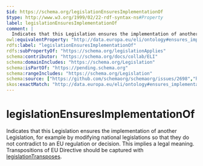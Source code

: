 ```yaml
---
$id: https://schema.org/legislationEnsuresImplementationOf
$type: http://www.w3.org/1999/02/22-rdf-syntax-ns#Property
label: legislationEnsuresImplementationOf
comment: |
  Indicates that this Legislation ensures the implementation of another Legislation, for example by modifying national legislations so that they do not contradict to an EU regulation or decision. This implies a legal meaning. Transpositions of EU Directive should be captured with <a href="/legislationTransposes">legislationTransposes</a>.
owl:equivalentProperty: "http://data.europa.eu/eli/ontology#ensures_implementation_of"
rdfs:label: "legislationEnsuresImplementationOf"
rdfs:subPropertyOf: "https://schema.org/legislationApplies"
schema:contributor: "https://schema.org/docs/collab/ELI"
schema:domainIncludes: "https://schema.org/Legislation"
schema:isPartOf: "https://pending.schema.org"
schema:rangeIncludes: "https://schema.org/Legislation"
schema:source: ["https://github.com/schemaorg/schemaorg/issues/2698","https://op.europa.eu/en/web/eu-vocabularies/model/-/resource/dataset/eli"]
skos:exactMatch: "http://data.europa.eu/eli/ontology#ensures_implementation_of"
---
```


# legislationEnsuresImplementationOf

Indicates that this Legislation ensures the implementation of another Legislation, for example by modifying national legislations so that they do not contradict to an EU regulation or decision. This implies a legal meaning. Transpositions of EU Directive should be captured with <a href="/legislationTransposes">legislationTransposes</a>.

